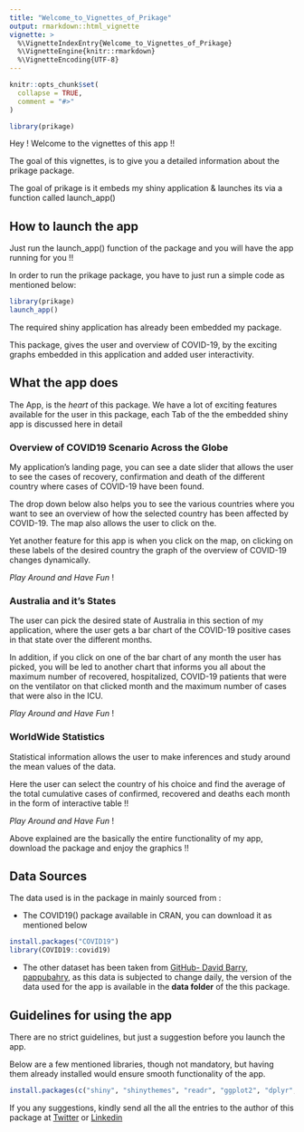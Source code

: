 ```yaml
---
title: "Welcome_to_Vignettes_of_Prikage"
output: rmarkdown::html_vignette
vignette: >
  %\VignetteIndexEntry{Welcome_to_Vignettes_of_Prikage}
  %\VignetteEngine{knitr::rmarkdown}
  %\VignetteEncoding{UTF-8}
---
```


```r
knitr::opts_chunk$set(
  collapse = TRUE,
  comment = "#>"
)
```

```r
library(prikage)
```

Hey ! Welcome to the vignettes of this app !!

The goal of this vignettes, is to give you a detailed information about the prikage package.

The goal of prikage is it embeds my shiny application & launches its via a function called launch_app()

## How to launch the app

Just run the launch_app() function of the package and you will have the app running for you !!

In order to run the prikage package, you have to just run a simple code as mentioned below:


```r
library(prikage)
launch_app()
```

The required shiny application has already been embedded my package.

This package, gives the user and overview of COVID-19, by the exciting graphs embedded in this application and added user interactivity.


## What the app does

The App, is the *heart* of this package. We have a lot of exciting features available for the user in this package, each Tab of the the embedded shiny app is discussed here in detail

### Overview of COVID19 Scenario Across the Globe 

My application’s landing page, you can see a date slider that allows the user to see the cases of recovery, confirmation and death of the different country where cases of COVID-19 have been found. 

The drop down below also helps you to see the various countries where you want to see an overview of how the selected country has been affected by COVID-19. The map also allows the user to click on the. 

Yet another feature for this app is when you click on the map, on clicking on these labels of the desired country the graph of the overview of COVID-19 changes dynamically. 

_Play Around and Have Fun_ !

### Australia and it’s States
The user can pick the desired state of Australia in this section of my application, where the user gets a bar chart of the COVID-19 positive cases in that state over the different months. 

In addition, if you click on one of the bar chart of any month the user has picked, you will be led to another chart that informs you all about the maximum number of recovered, hospitalized, COVID-19 patients that were on the ventilator on that clicked month and the maximum number of cases that were also in the ICU.

_Play Around and Have Fun_ !

### WorldWide Statistics

Statistical information allows the user to make inferences and study around the mean values of the data.

Here the user can select the country of his choice and find the average of the total cumulative cases  of confirmed, recovered and deaths each month in the form of interactive table !!

_Play Around and Have Fun_ !

Above explained are the basically the entire functionality of my app, download the package and enjoy the graphics !!

## Data Sources

The data used is in the package in mainly sourced from :

- The COVID19() package available in CRAN, you can download it as mentioned below

```r
install.packages("COVID19")
library(COVID19::covid19)
```

- The other dataset has been taken from [GitHub- David Barry, pappubahry](https://github.com/pappubahry/AU_COVID19), as this data is subjected to change daily, the version of the data used for the app is available in the **data folder** of the this package.

## Guidelines for using the app 

There are no strict guidelines, but just a suggestion before you launch the app.

Below are a few mentioned libraries, though not mandatory, but having them already installed would ensure smooth functionality of the app.
 
```r
install.packages(c("shiny", "shinythemes", "readr", "ggplot2", "dplyr", "plotly", "lubridate", "COVID19", "leaflet", "htmltools", "hrbrthemes"))
```


If you any suggestions, kindly send all the all the entries to the author of this package  at [Twitter](https://twitter.com/DingorkarPriya) or [Linkedin](https://www.linkedin.com/in/priya-dingorkar/)












